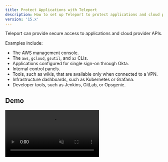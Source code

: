 ```yaml
---
title: Protect Applications with Teleport
description: How to set up Teleport to protect applications and cloud provider APIs
version: '15.x'
---
```


Teleport can provide secure access to applications and cloud provider APIs.

Examples include:

- The AWS management console.
- The `aws`, `gcloud`, `gsutil`, and `az` CLIs.
- Applications configured for single sign-on through Okta.
- Internal control panels.
- Tools, such as wikis, that are available only when connected to a VPN.
- Infrastructure dashboards, such as Kubernetes or Grafana.
- Developer tools, such as Jenkins, GitLab, or Opsgenie.

## Demo

<video autoPlay loop muted playsInline controls>
  <source src="../../../assets/app-access-8dfde6c060.mp4" type="video/mp4" />

  <source src="../../../assets/app-access-783de4d3ef.webm" type="video/webm" />

  Your browser does not support the video tag.
</video>

## Getting started

Learn how to register an application with Teleport in our [getting started
guide](/docs/application-access/getting-started).

## Cloud provider APIs

You can use Teleport to provide secure access to your cloud provider's APIs.
This means that you can prevent unauthorized usage of management consoles and
CLI tools with the same RBAC system you use to protect your infrastructure.

- [AWS Console and CLI Applications](/docs/application-access/cloud-apis/aws-console): How to access
  AWS Management Console, AWS CLI, and AWS SDKs with Teleport.
- [Google Cloud CLI Applications](/docs/application-access/cloud-apis/google-cloud): How to access
  Google Cloud CLI applications and SDKs with Teleport.
- [Azure CLI Applications](/docs/application-access/cloud-apis/azure): How to access Azure CLI
  applications and SDKs with Teleport.

## Internal applications

You can use Teleport to enable secure access to internal applications. For
example, a load balancer might display network telemetry through a control panel
but might lack the ability to authenticate with and be accessed by resources
outside your private network.

Teleport lets team members access these resources securely, even outside a
private network, with no shared secrets.

These guides explain how to protect internal applications with Teleport:

- [Web App Access](/docs/application-access/guides/connecting-apps): How to access web apps with Teleport.
- [TCP App Access](/docs/application-access/guides/tcp): How to access plain TCP apps with Teleport.
- [API Access](/docs/application-access/guides/api-access): How to access REST APIs with Teleport.
- [Dynamic Registration](/docs/application-access/guides/dynamic-registration): Register/unregister apps without restarting Teleport.
- [Interactive Lab](https://play.instruqt.com/teleport/invite/rgvuva4gzkon): Try Teleport using our guided Teleport application access lab.

## Automatically enroll Kubernetes applications

If you are running applications on Kubernetes, you can [enroll them in your
Teleport cluster automatically](/docs/application-access/enroll-kubernetes-applications).

## Teleport-signed JSON Web Tokens

These guides explain how web apps registered with Teleport can use
Teleport-signed JSON web tokens to implement authentication and authorization.

- [Introduction](/docs/application-access/jwt/introduction): Introduction to JWT tokens with application access.
- [Elasticsearch](/docs/application-access/jwt/elasticsearch): How to use JWT authentication with Elasticsearch.

## Okta applications

Teleport can import and grant access to Okta applications and user groups. Users
can access Okta applications through the Teleport Web UI and `tsh`, and
administrators can manage access to these applications by defining RBAC policies
in Teleport roles.

Learn more about the [Teleport Okta integration](/docs/application-access/okta).
